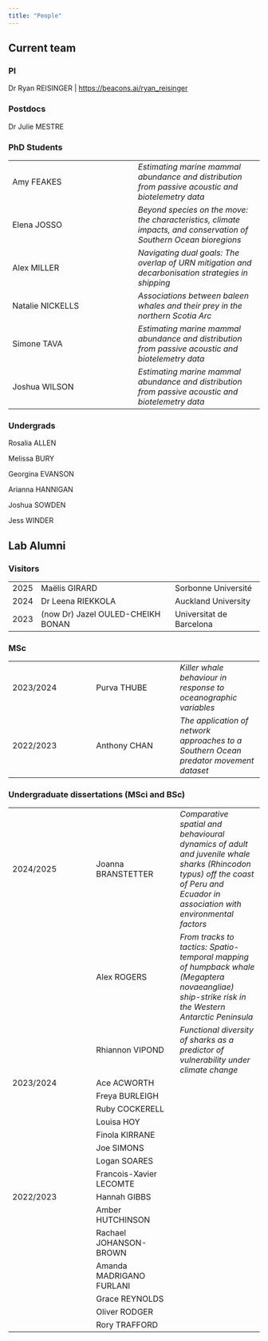 ```yaml
---
title: "People"
---
```


## Current team

### PI

Dr Ryan REISINGER \| <https://beacons.ai/ryan_reisinger>

### Postdocs

Dr Julie MESTRE

### PhD Students

|  |  |
|----|----|
| Amy FEAKES | *Estimating marine mammal abundance and distribution from passive acoustic and biotelemetry data* |
| Elena JOSSO | *Beyond species on the move: the characteristics, climate impacts, and conservation of Southern Ocean bioregions* |
| Alex MILLER | *Navigating dual goals: The overlap of URN mitigation and decarbonisation strategies in shipping* |
| Natalie NICKELLS | *Associations between baleen whales and their prey in the northern Scotia Arc* |
| Simone TAVA | *Estimating marine mammal abundance and distribution from passive acoustic and biotelemetry data* |
| Joshua WILSON | *Estimating marine mammal abundance and distribution from passive acoustic and biotelemetry data* |

### Undergrads

Rosalia ALLEN

Melissa BURY

Georgina EVANSON

Arianna HANNIGAN

Joshua SOWDEN

Jess WINDER

## Lab Alumni

### Visitors

|      |                                   |                          |
|------|-----------------------------------|--------------------------|
| 2025 | Maëlis GIRARD                     | Sorbonne Université      |
| 2024 | Dr Leena RIEKKOLA                 | Auckland University      |
| 2023 | (now Dr) Jazel OULED-CHEIKH BONAN | Universitat de Barcelona |

### MSc

|  |  |  |
|------------------------|------------------------|------------------------|
| 2023/2024 | Purva THUBE | *Killer whale behaviour in response to oceanographic variables* |
| 2022/2023 | Anthony CHAN | *The application of network approaches to a Southern Ocean predator movement dataset* |

### Undergraduate dissertations (MSci and BSc)

|  |  |  |
|------------------------|------------------------|------------------------|
| 2024/2025 | Joanna BRANSTETTER | *Comparative spatial and behavioural dynamics of adult and juvenile whale sharks (Rhincodon typus) off the coast of Peru and Ecuador in association with environmental factors* |
|  | Alex ROGERS | *From tracks to tactics: Spatio-temporal mapping of humpback whale (Megaptera novaeangliae) ship-strike risk in the Western Antarctic Peninsula* |
|  | Rhiannon VIPOND | *Functional diversity of sharks as a predictor of vulnerability under climate change* |
| 2023/2024 | Ace ACWORTH |  |
|  | Freya BURLEIGH |  |
|  | Ruby COCKERELL |  |
|  | Louisa HOY |  |
|  | Finola KIRRANE |  |
|  | Joe SIMONS |  |
|  | Logan SOARES |  |
|  | Francois-Xavier LECOMTE |  |
| 2022/2023 | Hannah GIBBS |  |
|  | Amber HUTCHINSON |  |
|  | Rachael JOHANSON-BROWN |  |
|  | Amanda MADRIGANO FURLANI |  |
|  | Grace REYNOLDS |  |
|  | Oliver RODGER |  |
|  | Rory TRAFFORD |  |
